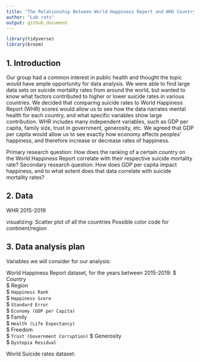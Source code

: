 ```yaml
---
title: "The Relationship Between World Happiness Report and WHO Country Suicide Rates - an Analysis"
author: "Lab rats"
output: github_document
---
```


```r
library(tidyverse)
library(broom)
```

## 1. Introduction
Our group had a common interest in public health and thought the topic would have ample opportunity for data analysis. 
We were able to find large data sets on suicide mortality rates from around the world, but wanted to know what factors contributed to higher or lower suicide rates in various countries.
We decided that comparing suicide rates to World Happiness Report (WHR) scores would allow us to see how the data narrates mental health for each country, and what specific variables show large contribution. 
WHR includes many independent variables, such as GDP per capita, family size, trust in government, generosity, etc.
We agreed that GDP per capita would allow us to see exactly how economy affects peoples' happiness, and therefore increase or decrease rates of happiness. 

Primary research question: How does the ranking of a certain country on the World Happiness Report correlate with their respective suicide mortality rate?
Secondary research question: How does GDP per capita impact happiness, and to what extent does that data correlate with suicide mortality rates?


## 2. Data
WHR 2015-2019
 
visualizing: Scatter plot of all the countries 
Possible color code for continent/region 

## 3. Data analysis plan
Variables we will consider for our analysis: 

World Happiness Report dataset, for the years between 2015-2019: 
$ Country                         
$ Region                          
$ `Happiness Rank`                
$ `Happiness Score`               
$ `Standard Error`                
$ `Economy (GDP per Capita)`      
$ Family                          
$ `Health (Life Expectancy)`      
$ Freedom                         
$ `Trust (Government Corruption)` 
$ Generosity                      
$ `Dystopia Residual`

World Suicide rates dataset: 

